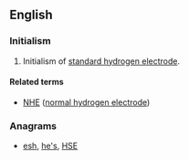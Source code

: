 {{also|Appendix:Variations of "she"}}
==English==

===Initialism===
{{rfc-header|Initialism}}
{{head|en|initialism}}

# Initialism of [[standard hydrogen electrode]].

====Related terms====
* [[NHE]] ([[normal hydrogen electrode]])

===Anagrams===
* [[esh#English|esh]], [[he's#English|he's]], [[HSE#English|HSE]]